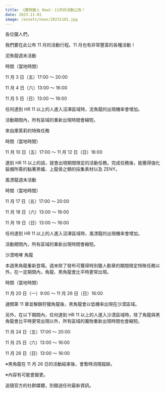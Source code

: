 ```yaml
---
title: 《魔物獵人 Now》：11月的活動公告！
date: 2023-11-01
image: /assets/news/20231101.jpg
---
```


各位獵人們，

我們要在此公布 11 月的活動行程。11 月也有非常豐富的各種活動！

泥魚龍週末活動

時間（當地時間）

11 月 3 日（五）17:00 ～ 20:00

11 月 4 日（六）13:00 ～ 16:00

11 月 5 日（日）13:00 ～ 16:00

任何達到 HR 11 以上的人進入沼澤區域時，泥魚龍的出現機率會增加。

活動期間內，所有區域的重新出現時間會縮短。

來自庫萊莉的特殊任務

時間（當地時間）

11 月 10 日（五）17:00 ～ 11 月 12 日（日）16:00

達到 HR
11 以上的話，就會出現期間限定的活動任務。完成任務後，能獲得強化裝備所需的黏著黑蟻、上龍骨之類的採集素材以及 ZENY。

風漂龍週末活動

時間（當地時間）

11 月 17 日（五）17:00 ～ 20:00

11 月 18 日（六）13:00 ～ 16:00

11 月 19 日（日）13:00 ～ 16:00

任何達到 HR 11 以上的人進入沼澤區域時，風漂龍的出現機率會增加。

活動期間內，所有區域的重新出現時間會縮短。

沙漠咆哮 角龍

本週黑角龍重新登場。週末除了發布可獲得特別獵人勳章的期間限定特殊任務以外，在一定期間內，角龍、黑角龍會比平時更常出現。

時間（當地時間）

11 月 20 日（一）9:00 ～ 11 月 26 日（日）16:00

通關第 11 章並解鎖狩獵角龍後，黑角龍會以低機率出現在沙漠區域。

另外，在以下期間內，任何達到 HR
11 以上的人進入沙漠區域時，除了角龍與黑角龍會比平時更常出現以外，所有區域的魔物重新出現時間也會縮短。

11 月 24 日（五）17:00 ～ 20:00

11 月 25 日（六）13:00 ～ 16:00

11 月 26 日（日）13:00 ～ 16:00

※黑角龍在 11 月 26 日的活動結束後，會暫時消隱蹤跡。

※內容有可能會變更。

追隨官方的社群媒體，別錯過任何最新資訊。
